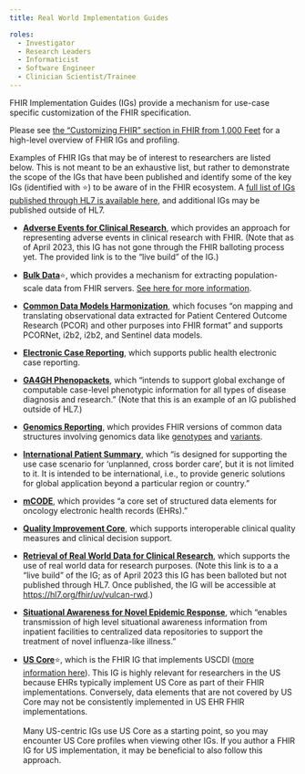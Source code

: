 ```yaml
---
title: Real World Implementation Guides

roles:
  - Investigator
  - Research Leaders
  - Informaticist
  - Software Engineer
  - Clinician Scientist/Trainee
---
```


FHIR Implementation Guides (IGs) provide a mechanism for use-case specific customization of the FHIR specification.

::: {.callout-tip appearance="minimal"}
Please see [the "Customizing FHIR" section in FHIR from 1,000 Feet](fhir-from-1000-ft.qmd#customizing-fhir) for a high-level overview of FHIR IGs and profiling.
:::

Examples of FHIR IGs that may be of interest to researchers are listed below. This is not meant to be an exhaustive list, but rather to demonstrate the scope of the IGs that have been published and identify some of the key IGs (identified with ⭐️) to be aware of in the FHIR ecosystem. A [full list of IGs published through HL7 is available here](http://www.fhir.org/guides/registry/), and additional IGs may be published outside of HL7.

-   [**Adverse Events for Clinical Research**](https://build.fhir.org/ig/HL7/fhir-ae-research-ig/), which provides an approach for representing adverse events in clinical research with FHIR. (Note that as of April 2023, this IG has not gone through the FHIR balloting process yet. The provided link is to the "live build" of the IG.)

-   [**Bulk Data**](https://hl7.org/fhir/uv/bulkdata/)⭐️, which provides a mechanism for extracting population-scale data from FHIR servers. [See here for more information](smart-on-fhir-intro.qmd#bulk-data-access).

-   [**Common Data Models Harmonization**](http://hl7.org/fhir/us/cdmh/), which focuses "on mapping and translating observational data extracted for Patient Centered Outcome Research (PCOR) and other purposes into FHIR format" and supports PCORNet, i2b2, i2b2, and Sentinel data models.

-   [**Electronic Case Reporting**](http://hl7.org/fhir/us/ecr/), which supports public health electronic case reporting.

-   [**GA4GH Phenopackets**](http://phenopackets.org/core-ig/ig/branch/master/index.html), which "intends to support global exchange of computable case-level phenotypic information for all types of disease diagnosis and research." (Note that this is an example of an IG published outside of HL7.)

-   [**Genomics Reporting**](http://hl7.org/fhir/uv/genomics-reporting/), which provides FHIR versions of common data structures involving genomics data like [genotypes](http://hl7.org/fhir/uv/genomics-reporting/StructureDefinition-genotype.html) and [variants](http://hl7.org/fhir/uv/genomics-reporting/StructureDefinition-variant.html).

-   [**International Patient Summary**](http://hl7.org/fhir/uv/ips/), which "is designed for supporting the use case scenario for 'unplanned, cross border care', but it is not limited to it. It is intended to be international, i.e., to provide generic solutions for global application beyond a particular region or country."

-   [**mCODE**](https://hl7.org/fhir/us/mcode/), which provides "a core set of structured data elements for oncology electronic health records (EHRs)."

-   [**Quality Improvement Core**](http://hl7.org/fhir/us/qicore/), which supports interoperable clinical quality measures and clinical decision support.

-   [**Retrieval of Real World Data for Clinical Research**](https://build.fhir.org/ig/HL7/vulcan-rwd/), which supports the use of real world data for research purposes. (Note this link is to a a "live build" of the IG; as of April 2023 this IG has been balloted but not published through HL7. Once published, the IG will be accessible at <https://hl7.org/fhir/uv/vulcan-rwd>.)

-   [**Situational Awareness for Novel Epidemic Response**](http://hl7.org/fhir/uv/saner/), which "enables transmission of high level situational awareness information from inpatient facilities to centralized data repositories to support the treatment of novel influenza-like illness."

-   [**US Core**](https://www.hl7.org/fhir/us/core/)⭐️, which is the FHIR IG that implements USCDI ([more information here](fhir-from-1000-ft#example-customizing-patient-in-us-core)). This IG is highly relevant for researchers in the US because EHRs typically implement US Core as part of their FHIR implementations. Conversely, data elements that are not covered by US Core may not be consistently implemented in US EHR FHIR implementations.\
    \
    Many US-centric IGs use US Core as a starting point, so you may encounter US Core profiles when viewing other IGs. If you author a FHIR IG for US implementation, it may be beneficial to also follow this approach.
